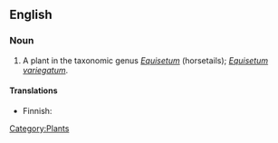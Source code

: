 ==English==

===Noun===
{{en-noun|sg=[[variegated]] [[horsetail]]}}

# A plant in the taxonomic genus ''[[Equisetum]]'' (horsetails); ''[[Equisetum variegatum]]''.

====Translations====
{{top}}
*Finnish: {{t-|fi|kirjokorte}}
{{trans-mid}}
{{trans-bottom}}

[[Category:Plants]]